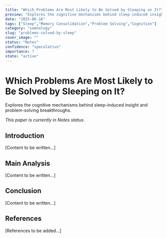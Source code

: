 ```yaml
---
title: "Which Problems Are Most Likely to Be Solved by Sleeping on It?"
preview: "Explores the cognitive mechanisms behind sleep-induced insight and problem-solving breakthroughs."
date: "2025-06-16"
tags: ["Sleep","Memory Consolidation","Problem Solving","Cognition"]
category: "somnology"
slug: "problems-solved-by-sleep"
cover_image: ""
status: "Notes"
confidence: "speculative"
importance: 7
state: "active"
---
```


# Which Problems Are Most Likely to Be Solved by Sleeping on It?

Explores the cognitive mechanisms behind sleep-induced insight and problem-solving breakthroughs.

*This paper is currently in Notes status.*

## Introduction

[Content to be written...]

## Main Analysis

[Content to be written...]

## Conclusion

[Content to be written...]

## References

[References to be added...]
